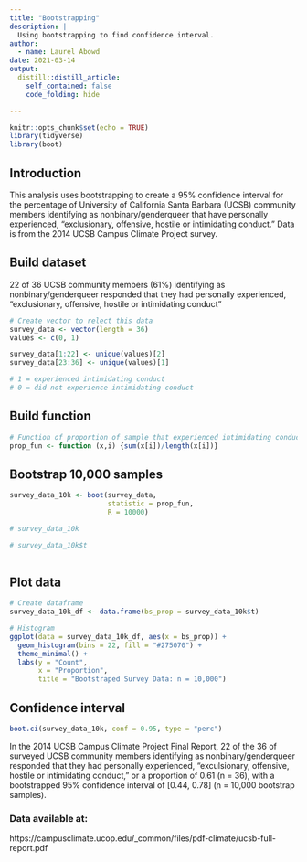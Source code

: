 ```yaml
---
title: "Bootstrapping"
description: |
  Using bootstrapping to find confidence interval.
author:
  - name: Laurel Abowd
date: 2021-03-14
output:
  distill::distill_article:
    self_contained: false
    code_folding: hide

---
```


```r
knitr::opts_chunk$set(echo = TRUE)
library(tidyverse)
library(boot)
```

## **Introduction**
This analysis uses bootstrapping to create a 95% confidence interval for the percentage of University of California Santa Barbara (UCSB) community members identifying as nonbinary/genderqueer that have personally experienced, "exclusionary, offensive, hostile or intimidating conduct." Data is from the 2014 UCSB Campus Climate Project survey.

## **Build dataset**
22 of 36 UCSB community members (61%) identifying as nonbinary/genderqueer responded that they had personally experienced, "exclusionary, offensive, hostile or intimidating conduct"

```r
# Create vector to relect this data
survey_data <- vector(length = 36)
values <- c(0, 1)

survey_data[1:22] <- unique(values)[2]
survey_data[23:36] <- unique(values)[1]

# 1 = experienced intimidating conduct
# 0 = did not experience intimidating conduct

```

## **Build function**

```r
# Function of proportion of sample that experienced intimidating conduct
prop_fun <- function (x,i) {sum(x[i])/length(x[i])}

```

## **Bootstrap 10,000 samples**

```r
survey_data_10k <- boot(survey_data,
                        statistic = prop_fun, 
                        R = 10000)

# survey_data_10k

# survey_data_10k$t
  
```

## **Plot data** 

```r
# Create dataframe
survey_data_10k_df <- data.frame(bs_prop = survey_data_10k$t)

# Histogram
ggplot(data = survey_data_10k_df, aes(x = bs_prop)) +
  geom_histogram(bins = 22, fill = "#275070") +
  theme_minimal() +
  labs(y = "Count",
       x = "Proportion",
       title = "Bootstraped Survey Data: n = 10,000")
```

## **Confidence interval**
```r
boot.ci(survey_data_10k, conf = 0.95, type = "perc")
```

In the 2014 UCSB Campus Climate Project Final Report, 22 of the 36 of surveyed UCSB community members identifying as nonbinary/genderqueer responded that they had personally experienced, "exculsionary, offensive, hostile or intimidating conduct," or a  proportion of 0.61 (n = 36), with a bootstrapped 95% confidence interval of [0.44, 0.78] (n = 10,000 bootstrap samples).

### **Data available at:**
https://campusclimate.ucop.edu/_common/files/pdf-climate/ucsb-full-report.pdf
